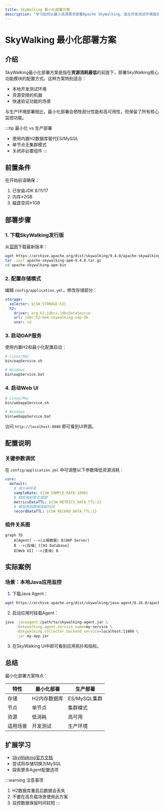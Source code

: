```yaml
---
title: SkyWalking 最小化部署方案
description: "学习如何以最小资源需求部署Apache SkyWalking，适合开发测试环境或资源受限场景"
---
```


# SkyWalking 最小化部署方案

## 介绍

SkyWalking最小化部署方案是指在**资源消耗最低**的前提下，部署SkyWalking核心功能模块的配置方式。这种方案特别适合：

- 本地开发测试环境
- 资源受限的机器
- 快速验证功能的场景

与生产环境部署相比，最小化部署会牺牲部分性能和高可用性，但保留了所有核心监控功能。

:::tip 最小化 vs 生产部署
- 使用内置H2数据库替代ES/MySQL
- 单节点无集群模式
- 关闭非必要组件
:::

## 前置条件

在开始前请确保：

1. 已安装JDK 8/11/17
2. 内存≥2GB
3. 磁盘空间≥1GB

## 部署步骤

### 1. 下载SkyWalking发行版

从[官网](https://skywalking.apache.org/downloads/)下载最新版本：

```bash
wget https://archive.apache.org/dist/skywalking/9.4.0/apache-skywalking-apm-9.4.0.tar.gz
tar -zxvf apache-skywalking-apm-9.4.0.tar.gz
cd apache-skywalking-apm-bin
```

### 2. 配置存储模式

编辑 `config/application.yml`，修改存储部分：

```yaml
storage:
  selector: ${SW_STORAGE:h2}
  h2:
    driver: org.h2.jdbcx.JdbcDataSource
    url: jdbc:h2:mem:skywalking-oap-db
    user: sa
```

### 3. 启动OAP服务

使用内置H2和最小化配置启动：

```bash
# Linux/Mac
bin/oapService.sh

# Windows
bin\oapService.bat
```

### 4. 启动Web UI

```bash
# Linux/Mac
bin/webappService.sh

# Windows
bin\webappService.bat
```

访问 `http://localhost:8080` 即可看到UI界面。

## 配置说明

### 关键参数调优

在 `config/application.yml` 中可调整以下参数降低资源消耗：

```yaml
core:
  default:
    # 减少采样率
    sampleRate: ${SW_SAMPLE_RATE:1000} 
    # 缩短指标聚合周期
    metricsDataTTL: ${SW_METRICS_DATA_TTL:2}
    # 缩短原始数据保留时间
    recordDataTTL: ${SW_RECORD_DATA_TTL:1}
```

### 组件关系图

```mermaid
graph TD
    A[Agent] -->|上报数据| B(OAP Server)
    B -->|存储| C[H2 Database]
    D[Web UI] -->|查询| B
```

## 实际案例

### 场景：本地Java应用监控

1. 下载Java Agent：

```bash
wget https://archive.apache.org/dist/skywalking/java-agent/8.16.0/apache-skywalking-java-agent-8.16.0.tgz
```

2. 启动应用时挂载Agent：

```bash
java -javaagent:/path/to/skywalking-agent.jar \
     -Dskywalking.agent.service_name=my-service \
     -Dskywalking.collector.backend_service=localhost:11800 \
     -jar my-app.jar
```

3. 在SkyWalking UI中即可看到应用拓扑和指标。

## 总结

最小化部署方案特点：

| 特性 | 最小化部署 | 生产部署 |
|------|-----------|----------|
| 存储 | H2内存数据库 | ES/MySQL集群 |
| 节点 | 单节点 | 集群模式 |
| 资源 | 低消耗 | 高可用 |
| 适用场景 | 开发测试 | 生产环境 |

## 扩展学习

- [SkyWalking官方文档](https://skywalking.apache.org/docs/)
- 尝试将存储切换为MySQL
- 探索更多Agent配置选项

:::warning 注意事项
1. H2数据库重启后数据会丢失
2. 不要在高负载场景使用此方案
3. 监控数据保留时间较短
:::